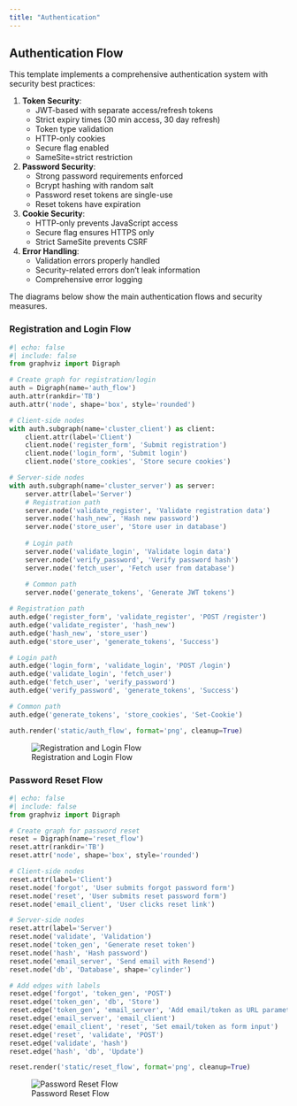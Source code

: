 ```yaml
---
title: "Authentication"
---
```


## Authentication Flow

This template implements a comprehensive authentication system with security best practices:

1. **Token Security**:
   - JWT-based with separate access/refresh tokens
   - Strict expiry times (30 min access, 30 day refresh)
   - Token type validation
   - HTTP-only cookies
   - Secure flag enabled
   - SameSite=strict restriction

2. **Password Security**:
   - Strong password requirements enforced
   - Bcrypt hashing with random salt
   - Password reset tokens are single-use
   - Reset tokens have expiration

3. **Cookie Security**:
   - HTTP-only prevents JavaScript access
   - Secure flag ensures HTTPS only
   - Strict SameSite prevents CSRF

4. **Error Handling**:
   - Validation errors properly handled
   - Security-related errors don't leak information
   - Comprehensive error logging
   
The diagrams below show the main authentication flows and security measures.

### Registration and Login Flow

``` python
#| echo: false
#| include: false
from graphviz import Digraph

# Create graph for registration/login
auth = Digraph(name='auth_flow')
auth.attr(rankdir='TB')
auth.attr('node', shape='box', style='rounded')

# Client-side nodes
with auth.subgraph(name='cluster_client') as client:
    client.attr(label='Client')
    client.node('register_form', 'Submit registration')
    client.node('login_form', 'Submit login')
    client.node('store_cookies', 'Store secure cookies')

# Server-side nodes
with auth.subgraph(name='cluster_server') as server:
    server.attr(label='Server')
    # Registration path
    server.node('validate_register', 'Validate registration data')
    server.node('hash_new', 'Hash new password')
    server.node('store_user', 'Store user in database')
    
    # Login path
    server.node('validate_login', 'Validate login data')
    server.node('verify_password', 'Verify password hash')
    server.node('fetch_user', 'Fetch user from database')
    
    # Common path
    server.node('generate_tokens', 'Generate JWT tokens')

# Registration path
auth.edge('register_form', 'validate_register', 'POST /register')
auth.edge('validate_register', 'hash_new')
auth.edge('hash_new', 'store_user')
auth.edge('store_user', 'generate_tokens', 'Success')

# Login path
auth.edge('login_form', 'validate_login', 'POST /login')
auth.edge('validate_login', 'fetch_user')
auth.edge('fetch_user', 'verify_password')
auth.edge('verify_password', 'generate_tokens', 'Success')

# Common path
auth.edge('generate_tokens', 'store_cookies', 'Set-Cookie')

auth.render('static/auth_flow', format='png', cleanup=True)
```

![Registration and Login Flow](static/auth_flow.png)

### Password Reset Flow

``` python
#| echo: false
#| include: false
from graphviz import Digraph

# Create graph for password reset
reset = Digraph(name='reset_flow')
reset.attr(rankdir='TB')
reset.attr('node', shape='box', style='rounded')

# Client-side nodes
reset.attr(label='Client')
reset.node('forgot', 'User submits forgot password form')
reset.node('reset', 'User submits reset password form')
reset.node('email_client', 'User clicks reset link')

# Server-side nodes
reset.attr(label='Server')
reset.node('validate', 'Validation')
reset.node('token_gen', 'Generate reset token')
reset.node('hash', 'Hash password')
reset.node('email_server', 'Send email with Resend')
reset.node('db', 'Database', shape='cylinder')

# Add edges with labels
reset.edge('forgot', 'token_gen', 'POST')
reset.edge('token_gen', 'db', 'Store')
reset.edge('token_gen', 'email_server', 'Add email/token as URL parameter')
reset.edge('email_server', 'email_client')
reset.edge('email_client', 'reset', 'Set email/token as form input')
reset.edge('reset', 'validate', 'POST')
reset.edge('validate', 'hash')
reset.edge('hash', 'db', 'Update')

reset.render('static/reset_flow', format='png', cleanup=True)
```

![Password Reset Flow](static/reset_flow.png)
